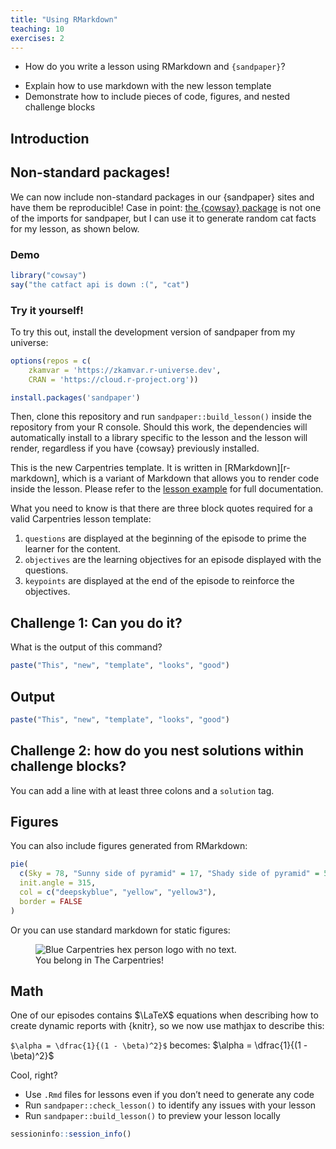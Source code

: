 ```yaml
---
title: "Using RMarkdown"
teaching: 10
exercises: 2
---
```


:::::::::::::::::::::::::::::::::::::: questions 

- How do you write a lesson using RMarkdown and `{sandpaper}`?

::::::::::::::::::::::::::::::::::::::::::::::::

::::::::::::::::::::::::::::::::::::: objectives

- Explain how to use markdown with the new lesson template
- Demonstrate how to include pieces of code, figures, and nested challenge blocks

::::::::::::::::::::::::::::::::::::::::::::::::

## Introduction


:::::::: callout

## Non-standard packages!

We can now include non-standard packages in our {sandpaper} sites and have them
be reproducible! Case in point: [the {cowsay} 
package](https://cran.r-project.org/package=cowsay) is not one of the imports
for sandpaper, but I can use it to generate random cat facts for my lesson, as
shown below.

### Demo

```r
library("cowsay")
say("the catfact api is down :(", "cat")
```

### Try it yourself!

To try this out, install the development version of sandpaper from my universe:

```r
options(repos = c(
    zkamvar = 'https://zkamvar.r-universe.dev',
    CRAN = 'https://cloud.r-project.org'))

install.packages('sandpaper')
```

Then, clone this repository and run `sandpaper::build_lesson()` inside the 
repository from your R console. Should this work, the dependencies will 
automatically install to a library specific to the lesson and the lesson will
render, regardless if you have {cowsay} previously installed.

:::


This is the new Carpentries template. It is written in [RMarkdown][r-markdown],
which is a variant of Markdown that allows you to render code inside the
lesson. Please refer to the [lesson
example](https://carpentries.github.io/lesson-example) for full documentation.

What you need to know is that there are three block quotes required for a valid
Carpentries lesson template:

 1. `questions` are displayed at the beginning of the episode to prime the
    learner for the content.
 2. `objectives` are the learning objectives for an episode displayed with
    the questions.
 3. `keypoints` are displayed at the end of the episode to reinforce the
    objectives.

::::::::::::::::::::::::::::::::::::: challenge 

## Challenge 1: Can you do it?

What is the output of this command?

```r
paste("This", "new", "template", "looks", "good")
```

:::::::::::::::::::::::: solution 

## Output
 
```r
paste("This", "new", "template", "looks", "good")
```

:::::::::::::::::::::::::::::::::


## Challenge 2: how do you nest solutions within challenge blocks?

:::::::::::::::::::::::: solution 

You can add a line with at least three colons and a `solution` tag.

:::::::::::::::::::::::::::::::::
::::::::::::::::::::::::::::::::::::::::::::::::

## Figures

You can also include figures generated from RMarkdown:

```r
pie(
  c(Sky = 78, "Sunny side of pyramid" = 17, "Shady side of pyramid" = 5), 
  init.angle = 315, 
  col = c("deepskyblue", "yellow", "yellow3"), 
  border = FALSE
)
```

Or you can use standard markdown for static figures:

![You belong in The Carpentries!](https://raw.githubusercontent.com/carpentries/logo/master/Badge_Carpentries.svg){alt='Blue Carpentries hex person logo with no text.'}


## Math

One of our episodes contains $\LaTeX$ equations when describing how to create
dynamic reports with {knitr}, so we now use mathjax to describe this:

`$\alpha = \dfrac{1}{(1 - \beta)^2}$` becomes: $\alpha = \dfrac{1}{(1 - \beta)^2}$

Cool, right?

::::::::::::::::::::::::::::::::::::: keypoints 

- Use `.Rmd` files for lessons even if you don't need to generate any code
- Run `sandpaper::check_lesson()` to identify any issues with your lesson
- Run `sandpaper::build_lesson()` to preview your lesson locally

::::::::::::::::::::::::::::::::::::::::::::::::

```r
sessioninfo::session_info()
```


